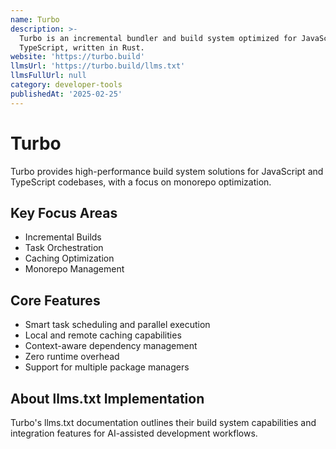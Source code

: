 ```yaml
---
name: Turbo
description: >-
  Turbo is an incremental bundler and build system optimized for JavaScript and
  TypeScript, written in Rust.
website: 'https://turbo.build'
llmsUrl: 'https://turbo.build/llms.txt'
llmsFullUrl: null
category: developer-tools
publishedAt: '2025-02-25'
---
```


# Turbo

Turbo provides high-performance build system solutions for JavaScript and TypeScript codebases, with a focus on monorepo optimization.

## Key Focus Areas

- Incremental Builds
- Task Orchestration
- Caching Optimization
- Monorepo Management

## Core Features

- Smart task scheduling and parallel execution
- Local and remote caching capabilities
- Context-aware dependency management
- Zero runtime overhead
- Support for multiple package managers

## About llms.txt Implementation

Turbo's llms.txt documentation outlines their build system capabilities and integration features for AI-assisted development workflows.

